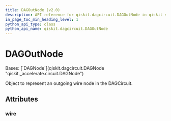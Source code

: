 ```yaml
---
title: DAGOutNode (v2.0)
description: API reference for qiskit.dagcircuit.DAGOutNode in qiskit v2.0
in_page_toc_min_heading_level: 1
python_api_type: class
python_api_name: qiskit.dagcircuit.DAGOutNode
---
```


# DAGOutNode

<Class id="qiskit.dagcircuit.DAGOutNode" isDedicatedPage={true} signature="qiskit.dagcircuit.DAGOutNode" modifiers="class">
  Bases: [`DAGNode`](qiskit.dagcircuit.DAGNode "qiskit._accelerate.circuit.DAGNode")

  Object to represent an outgoing wire node in the DAGCircuit.

  ## Attributes

  ### wire

  <Attribute id="qiskit.dagcircuit.DAGOutNode.wire" />
</Class>

